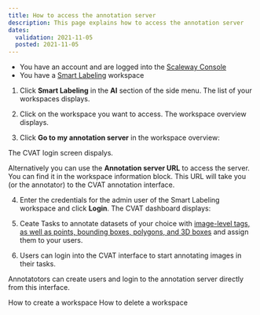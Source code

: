 ```yaml
---
title: How to access the annotation server
description: This page explains how to access the annotation server
dates:
  validation: 2021-11-05
  posted: 2021-11-05
---
```


<Message type="requirement">

- You have an account and are logged into the [Scaleway Console](https://console.scaleway.com)  
- You have a [Smart Labeling](/ai/smart-labeling/quickstart) workspace

</Message>

1. Click **Smart Labeling** in the **AI** section of the side menu. The list of your workspaces displays.

2. Click on the workspace you want to access. The workspace overview displays.

3. Click **Go to my annotation server** in the workspace overview:

<Lightbox src="scaleway-smart-labeling-worksapce.png" />

The CVAT login screen dispalys.

<Message type="tip">

Alternatively you can use the **Annotation server URL** to access the server. You can find it in the workspace information block. This URL will take you (or the annotator) to the CVAT annotation interface. 

</Message>

4. Enter the credentials for the admin user of the Smart Labeling workspace and click **Login**. The CVAT dashboard displays:

<Lightbox src="scaleway-smart-labeling-dashboard.png" />

5. Ceate Tasks to annotate datasets of your choice with [image-level tags, as well as points, bounding boxes, polygons, and 3D boxes](https://openvinotoolkit.github.io/cvat/docs/manual/basics/types-of-shapes/) and assign them to your users.

6. Users can login into the CVAT interface to start annotating images in their tasks.


<Message type="important">

Annotatotors can create users and login to the annotation server directly from this interface. 

</Message>



<Navigation title="See Also">
  <PreviousButton to="/ai/smart-labeling/create-labeling-workspace">How to create a workspace</PreviousButton>
  <NextButton to="/ai/smart-labeling/delete-labeling-workspace/">How to delete a workspace</NextButton>
</Navigation>
